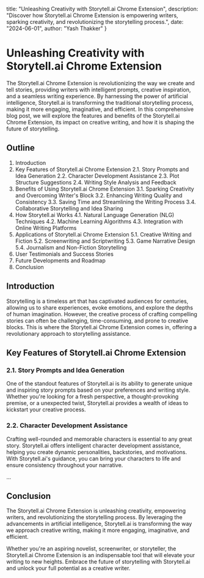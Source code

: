   title: "Unleashing Creativity with Storytell.ai Chrome Extension",
  description: "Discover how Storytell.ai Chrome Extension is empowering writers, sparking creativity, and revolutionizing the storytelling process.",
  date: "2024-06-01",
  author: "Yash Thakker"
}

# Unleashing Creativity with Storytell.ai Chrome Extension

The Storytell.ai Chrome Extension is revolutionizing the way we create and tell stories, providing writers with intelligent prompts, creative inspiration, and a seamless writing experience. By harnessing the power of artificial intelligence, Storytell.ai is transforming the traditional storytelling process, making it more engaging, imaginative, and efficient. In this comprehensive blog post, we will explore the features and benefits of the Storytell.ai Chrome Extension, its impact on creative writing, and how it is shaping the future of storytelling.

## Outline

1. Introduction
2. Key Features of Storytell.ai Chrome Extension
   2.1. Story Prompts and Idea Generation
   2.2. Character Development Assistance
   2.3. Plot Structure Suggestions
   2.4. Writing Style Analysis and Feedback
3. Benefits of Using Storytell.ai Chrome Extension
   3.1. Sparking Creativity and Overcoming Writer's Block
   3.2. Enhancing Writing Quality and Consistency
   3.3. Saving Time and Streamlining the Writing Process
   3.4. Collaborative Storytelling and Idea Sharing
4. How Storytell.ai Works
   4.1. Natural Language Generation (NLG) Techniques
   4.2. Machine Learning Algorithms
   4.3. Integration with Online Writing Platforms
5. Applications of Storytell.ai Chrome Extension
   5.1. Creative Writing and Fiction
   5.2. Screenwriting and Scriptwriting
   5.3. Game Narrative Design
   5.4. Journalism and Non-Fiction Storytelling
6. User Testimonials and Success Stories
7. Future Developments and Roadmap
8. Conclusion

## Introduction

Storytelling is a timeless art that has captivated audiences for centuries, allowing us to share experiences, evoke emotions, and explore the depths of human imagination. However, the creative process of crafting compelling stories can often be challenging, time-consuming, and prone to creative blocks. This is where the Storytell.ai Chrome Extension comes in, offering a revolutionary approach to storytelling assistance.

## Key Features of Storytell.ai Chrome Extension

### 2.1. Story Prompts and Idea Generation

One of the standout features of Storytell.ai is its ability to generate unique and inspiring story prompts based on your preferences and writing style. Whether you're looking for a fresh perspective, a thought-provoking premise, or a unexpected twist, Storytell.ai provides a wealth of ideas to kickstart your creative process.

### 2.2. Character Development Assistance

Crafting well-rounded and memorable characters is essential to any great story. Storytell.ai offers intelligent character development assistance, helping you create dynamic personalities, backstories, and motivations. With Storytell.ai's guidance, you can bring your characters to life and ensure consistency throughout your narrative.

...

## Conclusion

The Storytell.ai Chrome Extension is unleashing creativity, empowering writers, and revolutionizing the storytelling process. By leveraging the advancements in artificial intelligence, Storytell.ai is transforming the way we approach creative writing, making it more engaging, imaginative, and efficient.

Whether you're an aspiring novelist, screenwriter, or storyteller, the Storytell.ai Chrome Extension is an indispensable tool that will elevate your writing to new heights. Embrace the future of storytelling with Storytell.ai and unlock your full potential as a creative writer.